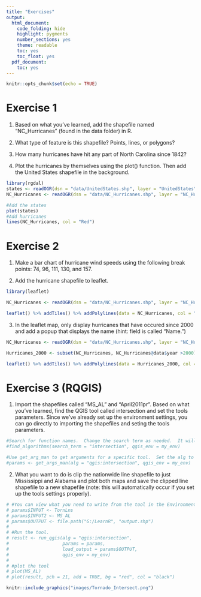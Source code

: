 ```yaml
---
title: "Exercises"
output:
  html_document:
    code_folding: hide
    highlight: pygments
    number_sections: yes
    theme: readable
    toc: yes
    toc_float: yes
  pdf_document:
    toc: yes
---
```


```r
knitr::opts_chunk$set(echo = TRUE)
```

# Exercise 1

1. Based on what you've learned, add the shapefile named "NC_Hurricanes" (found in the data folder) in R.

2. What type of feature is this shapefile?  Points, lines, or polygons?

3. How many hurricanes have hit any part of North Carolina since 1842?  

4. Plot the hurricanes by themselves using the plot() function.  Then add the United States shapefile in the background.
```r
library(rgdal)
states <- readOGR(dsn = "data/UnitedStates.shp", layer = "UnitedStates", verbose = FALSE)
NC_Hurricanes <- readOGR(dsn = "data/NC_Hurricanes.shp", layer = "NC_Hurricanes", verbose = FALSE)

#Add the states
plot(states)
#Add hurricanes
lines(NC_Hurricanes, col = "Red")
```

# Exercise 2

1. Make a bar chart of hurricane wind speeds using the following break points: 74, 96, 111, 130, and 157.

2. Add the hurricane shapefile to leaflet.

```r
library(leaflet)

NC_Hurricanes <- readOGR(dsn = "data/NC_Hurricanes.shp", layer = "NC_Hurricanes", verbose = FALSE)

leaflet() %>% addTiles() %>% addPolylines(data = NC_Hurricanes, col = "red")
```

3. In the leaflet map, only display hurricanes that have occured since 2000 and add a popup that displays the name (hint: field is called "Name.")

```r
NC_Hurricanes <- readOGR(dsn = "data/NC_Hurricanes.shp", layer = "NC_Hurricanes", verbose = FALSE)

Hurricanes_2000 <- subset(NC_Hurricanes, NC_Hurricanes@data$year >2000)

leaflet() %>% addTiles() %>% addPolylines(data = Hurricanes_2000, col = "red", popup = ~paste("Hurricane Name: ", Name))

```

# Exercise 3 (RQGIS)

1. Import the shapefiles called "MS_AL" and "April2011pr".  Based on what you've learned, find the QGIS tool called intersection and set the tools parameters.  Since we've already set up the environment settings, you can go directly to importing the shapefiles and seting the tools parameters.

```r
#Search for function names.  Change the search term as needed.  It will provide the folder name and name of the tool that you will use below.
#find_algorithms(search_term = "intersection", qgis_env = my_env)

#Use get_arg_man to get arguments for a specific tool.  Set the alg to the folder (QGIS) and the specific tool.  Then set the environment containing the paths to run QIGS API to "my_env"
#params <- get_args_man(alg = "qgis:intersection", qgis_env = my_env)
```

2. What you want to do is clip the nationwide line shapefile to just Mississippi and Alabama and plot both maps and save the clipped line shapefile to a new shapefile (note: this will automatically occur if you set up the tools settings properly).

``` r
# #You can view what you need to write from the tool in the Environment tab
# params$INPUT <- TornLns
# params$INPUT2 <- MS_AL
# params$OUTPUT <- file.path("G:/LearnR", "output.shp")
# 
# #Run the tool.  
# result <- run_qgis(alg = "qgis:intersection",
#                    params = params,
#                    load_output = params$OUTPUT,
#                    qgis_env = my_env)
# 
# #plot the tool
# plot(MS_AL)
# plot(result, pch = 21, add = TRUE, bg = "red", col = "black")
```

 ```r
 knitr::include_graphics("images/Tornado_Intersect.png") 
 ``` 
